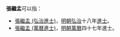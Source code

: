 '''張繼孟'''可以指：
* [[張繼孟_(弘治進士)|張繼孟 (弘治進士)]]，[[明朝|明朝]][[弘治|弘治]]十八年[[進士|進士]]。
* [[張繼孟_(萬曆進士)|張繼孟 (萬曆進士)]]，[[明朝|明朝]][[萬曆|萬曆]]四十七年進士。
{{disambig|cat=三字張姓人名消歧義}}
